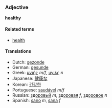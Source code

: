 ===Adjective===
'''healthy'''

====Related terms====
*[[health]]

====Translations====
*Dutch: [[gezonde]]
*German: [[gesunde]]
*Greek: [[υγιής]] ''m/f'', [[υγιές]] ''n''
*Japanese: [[健康な]]
*Korean: [[건강한]]
*Portuguese: [[saudável]] ''m/f''
*Russian: [[здоровый]] ''m'', [[здоровая]] ''f'', [[здоровое]] ''n''
*Spanish: [[sano]] ''m'', [[sana]] ''f''